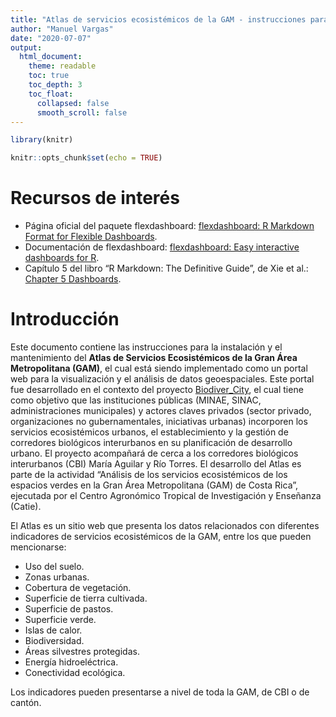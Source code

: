 ```yaml
---
title: "Atlas de servicios ecosistémicos de la GAM - instrucciones para su instalación y mantenimiento"
author: "Manuel Vargas"
date: "2020-07-07"
output:
  html_document:
    theme: readable    
    toc: true
    toc_depth: 3
    toc_float:
      collapsed: false
      smooth_scroll: false    
---
```


```r
library(knitr)

knitr::opts_chunk$set(echo = TRUE)
```

# Recursos de interés
* Página oficial del paquete flexdashboard: [flexdashboard: R Markdown Format for Flexible Dashboards](https://cran.r-project.org/web/packages/flexdashboard/).
* Documentación de flexdashboard: [flexdashboard: Easy interactive dashboards for R](https://rmarkdown.rstudio.com/flexdashboard/).
* Capítulo 5 del libro "R Markdown: The Definitive Guide", de Xie et al.: [Chapter 5 Dashboards](https://bookdown.org/yihui/rmarkdown/dashboards.html).

# Introducción
Este documento contiene las instrucciones para la instalación y el mantenimiento del **Atlas de Servicios Ecosistémicos de la Gran Área Metropolitana (GAM)**, el cual está siendo implementado como un portal web para la visualización y el análisis de datos geoespaciales. Este portal fue desarrollado en el contexto del proyecto [Biodiver_City](http://biocorredores.org/biodiver-city-sanjose/), el cual tiene como objetivo que las instituciones públicas (MINAE, SINAC, administraciones municipales) y actores claves privados (sector privado, organizaciones no gubernamentales, iniciativas urbanas) incorporen los servicios ecosistémicos urbanos, el establecimiento y la gestión de corredores biológicos interurbanos en su planificación de desarrollo urbano. El proyecto acompañará de cerca a los corredores biológicos interurbanos (CBI) María Aguilar y Río Torres. El desarrollo del Atlas es parte de la actividad “Análisis de los servicios ecosistémicos de los espacios verdes en la Gran Área Metropolitana (GAM) de Costa Rica”, ejecutada por el Centro Agronómico Tropical de Investigación y Enseñanza (Catie).

El Atlas es un sitio web que presenta los datos relacionados con diferentes indicadores de servicios ecosistémicos de la GAM, entre los que pueden mencionarse:

* Uso del suelo.
* Zonas urbanas.
* Cobertura de vegetación.
* Superficie de tierra cultivada.
* Superficie de pastos.
* Superficie verde.
* Islas de calor.
* Biodiversidad.
* Áreas silvestres protegidas.
* Energía hidroeléctrica.
* Conectividad ecológica.

Los indicadores pueden presentarse a nivel de toda la GAM, de CBI o de cantón.
